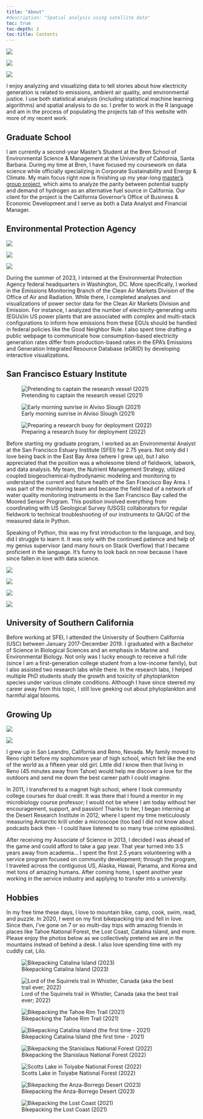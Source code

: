 ```yaml
---
title: "About"
#description: "Spatial analysis using satellite data"
toc: true
toc-depth: 3
toc-title: Contents
---
```


::: {layout-ncol="3" layout-valign="center"}
![](figures/old_figures/IMG_1946.jpeg)

![](figures/old_figures/IMG_4319 2.jpg)

![](figures/old_figures/IMG_1676.jpeg)
::: 

I enjoy analyzing and visualizing data to tell stories about how electricity generation is related to emissions, ambient air quality, and environmental justice. I use both statistical analysis (including statistical machine learning algorithms) and spatial analysis to do so. I prefer to work in the R language and am in the process of populating the projects tab of this website with more of my recent work.

## Graduate School

I am currently a second-year Master's Student at the Bren School of Environmental Science & Management at the University of California, Santa Barbara. During my time at Bren, I have focused my coursework on data science while officially specializing in Corporate Sustainability and Energy & Climate. My main focus right now is finishing up my year-long [master's group project](https://bren.ucsb.edu/projects/identifying-geographic-feasibility-californias-hydrogen-hub), which aims to analyze the parity between potential supply and demand of hydrogen as an alternative fuel source in California. Our client for the project is the California Governor's Office of Business & Economic Development and I serve as both a Data Analyst and Financial Manager.

## Environmental Protection Agency

::: {layout-ncol="3" layout-valign="center"}
![](figures/rock creek.jpeg)

![](figures/wa_monument.jpeg)

![](figures/great falls.jpeg)
::: 

During the summer of 2023, I interned at the Environmental Protection Agency federal headquarters in Washington, DC. More specifically, I worked in the Emissions Monitoring Branch of the Clean Air Markets Division of the Office of Air and Radiation. While there, I completed analyses and visualizations of power sector data for the Clean Air Markets Division and Emission. For instance, I analyzed the number of electricity-generating units (EGUs)in US power plants that are associated with complex and multi-stack configurations to inform how emissions from these EGUs should be handled in federal policies like the Good Neighbor Rule. I also spent time drafting a public webpage to communicate how consumption-based electricity generation rates differ from production-based rates in the EPA's Emissions and Generation Integrated Resource Database (eGRID) by developing interactive visualizations. 

## San Francisco Estuary Institute

::: {layout-ncol="3" layout-valign="center"}
![Pretending to captain the research vessel (2021)](figures/sfei_1.jpg)

![Early morning sunrise in Alviso Slough (2021)](figures/old_figures/IMG_5384.jpeg)

![Preparing a research buoy for deployment (2022)](figures/sfei_3.jpg)
::: 

Before starting my graduate program, I worked as an Environmental Analyst at the San Francisco Estuary Institute (SFEI) for 2.75 years. Not only did I love being back in the East Bay Area (where I grew up), but I also appreciated that the position was a wholesome blend of fieldwork, labwork, and data analysis. My team, the Nutrient Management Strategy, utilized coupled biogeochemical-hydrodynamic modeling and monitoring to understand the current and future health of the San Francisco Bay Area. I was part of the monitoring team and became the field lead of a network of water quality monitoring instruments in the San Francisco Bay called the Moored Sensor Program. This position involved everything from coordinating with US Geological Survey (USGS) collaborators for regular fieldwork to technical troubleshooting of our instruments to QA/QC of the measured data in Python. 

Speaking of Python, this was my first introduction to the language, and boy, did I struggle to learn it. It was only with the continued patience and help of my genius supervisor (and many hours on Stack Overflow) that I became proficient in the language. It's funny to look back on now because I have since fallen in love with data science.

::: {layout-ncol="2" layout-valign="center"}
![](figures/old_figures/IMG_3186.jpeg)

![](figures/old_figures/IMG_0198.jpeg)

![](figures/old_figures/IMG_5402.jpeg)

![](figures/old_figures/IMG_5814.jpeg)
::: 


## University of Southern California

Before working at SFEI, I attended the University of Southern California (USC) between January 2017-December 2019. I graduated with a Bachelor of Science in Biological Sciences and an emphasis in Marine and Environmental Biology. Not only was I lucky enough to receive a full ride (since I am a first-generation college student from a low-income family), but I also assisted two research labs while there. In the research labs, I helped multiple PhD students study the growth and toxicity of phytoplankton species under various climate conditions. Although I have since steered my career away from this topic, I still love geeking out about phytoplankton and harmful algal blooms. 


## Growing Up

::: {layout-ncol="2" layout-valign="center"}
![](figures/old_figures/IMG_4279 2.jpg)

![](figures/old_figures/IMG_4282 2.jpg)
::: 


I grew up in San Leandro, California and Reno, Nevada. My family moved to Reno right before my sophomore year of high school, which felt like the end of the world as a fifteen year old girl. Little did I know then that living in Reno (45 minutes away from Tahoe) would help me discover a love for the outdoors and send me down the best career path I could imagine. 

In 2011, I transferred to a magnet high school, where I took community college courses for dual credit. It was there that I found a mentor in my microbiology course professor; I would not be where I am today without her encouragement, support, and passion! Thanks to her, I began interning at the Desert Research Institute in 2012, where I spent my time meticulously measuring Antarctic krill under a microscope (too bad I did not know about podcasts back then - I could have listened to so many true crime episodes). 

After receiving my Associate of Science in 2013, I decided I was ahead of the game and could afford to take a gap year. That year turned into 3.5 years away from academia... I spent the first 2.5 years volunteering with a service program focused on community development; through the program, I traveled across the contiguous US, Alaska, Hawaii, Panama, and Korea and met tons of amazing humans. After coming home, I spent another year working in the service industry and applying to transfer into a university. 

## Hobbies

In my free time these days, I love to mountain bike, camp, cook, swim, read, and puzzle. In 2020, I went on my first bikepacking trip and fell in love. Since then, I've gone on 7 or so multi-day trips with amazing friends in places like Tahoe National Forest, the Lost Coast, Catalina Island, and more. Please enjoy the photos below as we collectively pretend we are in the mountains instead of behind a desk. I also love spending time with my cuddly cat, Lilo. 

::: {layout-ncol="2"}
![Bikepacking Catalina Island (2023)](figures/catalina_2023.jpg)

![Lord of the Squirrels trail in Whistler, Canada (aka the best trail ever; 2022)](figures/lord_of_the_squirrels.jpg)

![Bikepacking the Tahoe Rim Trail (2021)](figures/tahoe_rim_1.jpeg)

![Bikepacking Catalina Island (the first time - 2021)](figures/catalina_2021.jpg)


![Bikepacking the Stanislaus National Forest (2022)](figures/utica_1.jpg)

![Scotts Lake in Toiyabe National Forest (2022)](figures/scotts_lake_2.jpg)

![Bikepacking the Anza-Borrego Desert (2023)](figures/anza_borrego_1.jpg)

![Bikepacking the Lost Coast (2021)](figures/lost_coast_1.jpg)

:::





